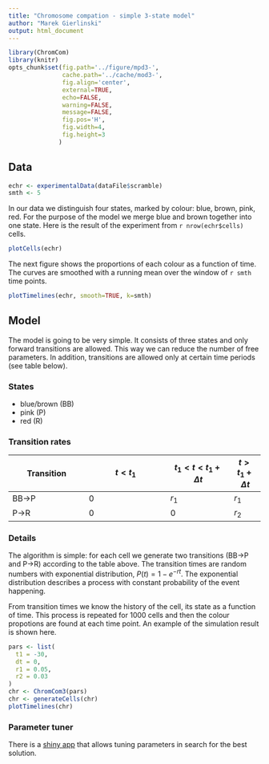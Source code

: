 ```yaml
---
title: "Chromosome compation - simple 3-state model"
author: "Marek Gierlinski"
output: html_document
---
```



```r
library(ChromCom)
library(knitr)
opts_chunk$set(fig.path='../figure/mpd3-', 
               cache.path='../cache/mod3-', 
               fig.align='center',
               external=TRUE,
               echo=FALSE,
               warning=FALSE,
               message=FALSE,
               fig.pos='H',
               fig.width=4,
               fig.height=3
              )
```

## Data

```r
echr <- experimentalData(dataFile$scramble)
smth <- 5
```

In our data we distinguish four states, marked by colour: blue, brown, pink, red. For the purpose of the model we merge blue and brown together into one state. Here is the result of the experiment from `r nrow(echr$cells)` cells.

```r
plotCells(echr)
```

The next figure shows the proportions of each colour as a function of time. The curves are smoothed with a running mean over the window of `r smth` time points.

```r
plotTimelines(echr, smooth=TRUE, k=smth)
```


## Model

The model is going to be very simple. It consists of three states and only forward transitions are allowed. This way we can reduce the number of free parameters. In addition, transitions are allowed only at certain time periods (see table below).

### States

* blue/brown (BB)
* pink (P)
* red (R)
 
### Transition rates

Transition  |  $t < t_1$  |  $t_1 < t <  t_1 + \Delta t$  |  $t > t_1 + \Delta t$
------------|-------------|----------|-----
BB->P   |  0  |  $r_1$  |  $r_1$
P->R  |  0  |  0  |  $r_2$

### Details

The algorithm is simple: for each cell we generate two transitions (BB->P and P->R) according to the table above. The transition times are random numbers with exponential distribution, $P(t) = 1 - e^{-rt}$. The exponential distribution describes a process with constant probability of the event happening.

From transition times we know the history of the cell, its state as a function of time. This process is repeated for 1000 cells and then the colour propotions are found at each time point. An example of the simulation result is shown here.

```r
pars <- list(
  t1 = -30,
  dt = 0,
  r1 = 0.05,
  r2 = 0.03
)
chr <- ChromCom3(pars)
chr <- generateCells(chr)
plotTimelines(chr)
```

### Parameter tuner

There is a [shiny app](https://shiny.compbio.dundee.ac.uk/marek_chromcom/param_tuner/) that allows tuning parameters in search for the best solution.

